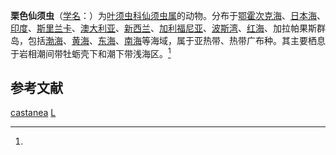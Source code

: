 {{Speciesbox
| taxon = Nereiphylla castanea
| binomial_authority = (Marenzeller, 1879)<ref name='id10344'>{{cite web| url =http://www.bioinfo.cn/db05/BjdwSpecies.php?action=view&id=10344| title =栗色仙须虫| work =《中国动物物种编目数据库》| publisher =中国科学院微生物研究所| author =中国科学院动物研究所| accessdate =2009-04-16| deadurl =yes| archiveurl =https://web.archive.org/web/20160305105109/http://www.bioinfo.cn/db05/BjdwSpecies.php?action=view&id=10344| archivedate =2016-03-05}}</ref>
}}

'''栗色仙须虫'''（[[学名|学名]]：{{lang|la|''Nereiphylla castanea''}}）为[[叶须虫科|叶须虫科]][[仙须虫属|仙须虫属]]的动物。分布于[[鄂霍次克海|鄂霍次克海]]、[[日本海|日本海]]、[[印度|印度]]、[[斯里兰卡|斯里兰卡]]、[[澳大利亚|澳大利亚]]、[[新西兰|新西兰]]、[[加利福尼亚|加利福尼亚]]、[[波斯湾|波斯湾]]、[[红海|红海]]、加拉帕果斯群岛，包括[[渤海|渤海]]、[[黄海|黄海]]、[[东海|东海]]、[[南海|南海]]等海域，属于亚热带、热带广布种。其主要栖息于岩相潮间带牡蛎壳下和潮下带浅海区。<ref name='id10344'/>

== 参考文献 ==
{{reflist}}

{{Taxonbar|from=Q2591824}}

[[Category:仙鬚蟲屬|castanea]]
[[Category:1879年描述的动物|L]]


{{环节动物小作品}}